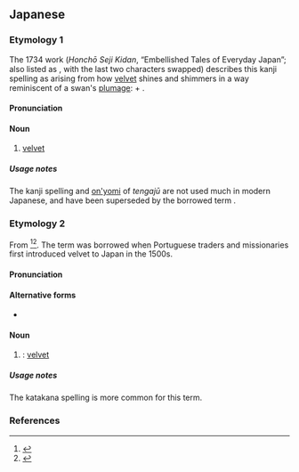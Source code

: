 {{also|天鵝絨}}
==Japanese==

===Etymology 1===
{{ja-kanjitab|yomi=o|てん|が|じゅう}}
The 1734 work {{lang|ja|本朝世事綺談}} (''Honchō Seji Kidan'', “Embellished Tales of Everyday Japan”; also listed as {{lang|ja|本朝世事談綺}}, with the last two characters swapped) describes this kanji spelling as arising from how [[velvet]] shines and shimmers in a way reminiscent of a swan's [[plumage]]: {{m|ja|天鵞|tr=tenga||swan|pos=obsolete}} + {{m|ja|絨|tr=jū||thick fabric}}.

====Pronunciation====
{{ja-pron|yomi=kanon|てんがじゅう|acc=3|acc_ref=DJR}}

====Noun====
{{ja-noun|てんがじゅう}}

# {{lb|ja|sort=てんがじゅう|rare|archaic}} [[velvet]]

=====Usage notes=====
The kanji spelling and [[音読み#Japanese|on'yomi]] of ''tengajū'' are not used much in modern Japanese, and have been superseded by the borrowed term {{m|ja|ビロード}}.

===Etymology 2===
{{ja-kanjitab|yomi=irr|sort=びろおど}}

From {{etyl|pt|ja|sort=ひろおど'}} {{m|pt|veludo||velvet}}<ref name="KDJ">{{R:Kokugo Dai Jiten}}</ref><ref name="DJR">{{R:Daijirin}}</ref>. The term was borrowed when Portuguese traders and missionaries first introduced velvet to Japan in the 1500s.

====Pronunciation====
{{ja-pron|yomi=irr|ビロード|acc=0|acc_ref=DJR,NHK}}

====Alternative forms====
* {{ja-l|ビロード}} {{qualifier|more common spelling}}

====Noun====
{{ja-noun|ビロード}}

# {{alternative spelling of|lang=ja|sort=びろおど|ビロード}}: [[velvet]]

=====Usage notes=====
The katakana spelling {{m|ja|ビロード}} is more common for this term.

===References===
<references/>